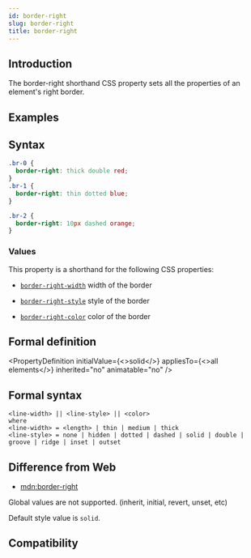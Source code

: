 ```yaml
---
id: border-right
slug: border-right
title: border-right
---
```


## Introduction

The border-right shorthand CSS property sets all the properties of an element's right border.

## Examples


<Go
  example="css-api"
  defaultFile="src/border-right/App.tsx"
  img="https://lf-lynx.tiktok-cdns.com/obj/lynx-artifacts-oss-sg/lynx-website/assets/doc/css/border-right.jpg"
  defaultEntryFile="dist/border-right.lynx.bundle"
  entry="src/border-right"
/>

## Syntax

```css
.br-0 {
  border-right: thick double red;
}
.br-1 {
  border-right: thin dotted blue;
}

.br-2 {
  border-right: 10px dashed orange;
}
```

### Values

This property is a shorthand for the following CSS properties:

- [`border-right-width`](./border-right-width.mdx)
  width of the border

- [`border-right-style`](./border-right-style.mdx)
  style of the border

- [`border-right-color`](./border-right-color.mdx)
  color of the border

## Formal definition


<PropertyDefinition
  initialValue={<>solid</>}
  appliesTo={<>all elements</>}
  inherited="no"
  animatable="no"
/>

## Formal syntax

```
<line-width> || <line-style> || <color>
where
<line-width> = <length> | thin | medium | thick
<line-style> = none | hidden | dotted | dashed | solid | double | groove | ridge | inset | outset
```

## Difference from Web

- [mdn:border-right](https://developer.mozilla.org/en-US/docs/Web/CSS/border-right)

Global values are not supported. (inherit, initial, revert, unset, etc)

Default style value is `solid`.

## Compatibility


<LegacyCompatTable metadata="css/properties/border-right" />
